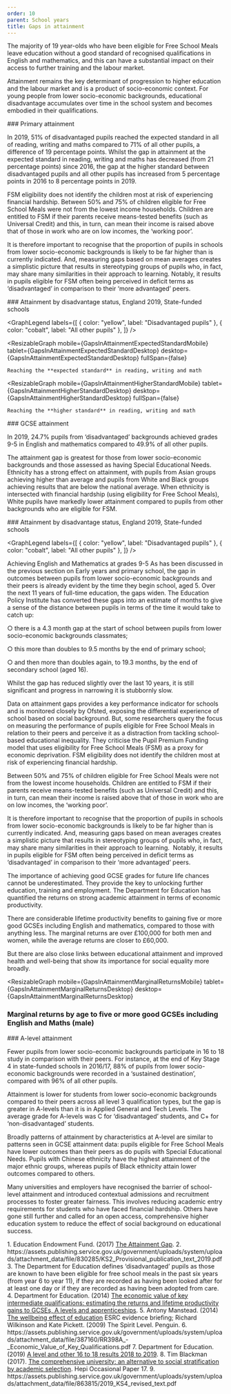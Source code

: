 ```yaml
---
order: 10
parent: School years
title: Gaps in attainment
---
```



<div>
  The majority of 19 year-olds who have been eligible for Free School Meals
  leave education without a good standard of recognised qualifications in
  English and mathematics, and this can have a substantial impact on their
  access to further training and the labour market.<FootnoteLink text="1"/>

  Attainment remains the key determinant of progression to higher education and
  the labour market and is a product of socio-economic context. For young people
  from lower socio-economic backgrounds, educational disadvantage accumulates
  over time in the school system and becomes embodied in their qualifications.

</div>

<ResearchImage imageName="gaps-in-attainment-1.jpg" />

<div>
  ### Primary attainment

  In 2019, 51% of disadvantaged pupils reached the expected standard in all of
  reading, writing and maths compared to 71% of all other pupils, a difference
  of 19 percentage points. Whilst the gap in attainment at the expected standard
  in reading, writing and maths has decreased (from 21 percentage points) since
  2016, the gap at the higher standard between disadvantaged pupils and all
  other pupils has increased from 5 percentage points in 2016 to 8 percentage
  points in 2019.
</div>

<div>
  FSM eligibility does not identify the children most at risk of experiencing
  financial hardship. Between 50% and 75% of children eligible for Free School
  Meals were not from the lowest income households. Children are entitled to FSM
  if their parents receive means-tested benefits (such as Universal Credit) and
  this, in turn, can mean their income is raised above that of those in work who
  are on low incomes, the ‘working poor’.

  It is therefore important to recognise that the proportion of pupils in
  schools from lower socio-economic backgrounds is likely to be far higher than
  is currently indicated. And, measuring gaps based on mean averages creates a
  simplistic picture that results in stereotyping groups of pupils who, in fact,
  may share many similarities in their approach to learning. Notably, it
  results in pupils eligible for FSM often being perceived in deficit terms as
  ‘disadvantaged’ in comparison to their ‘more advantaged’ peers.

</div>

<div className="full-span common-legend">
  ### Attainment by disadvantage status, England 2019, State-funded schools<FootnoteLink text="2"/>

  <GraphLegend
    labels={[
      { color: "yellow", label: "Disadvantaged pupils" },
      { color: "cobalt", label: "All other pupils" },
    ]}
  />
</div>

<ResizableGraph
  mobile={GapsInAttainmentExpectedStandardMobile}
  tablet={GapsInAttainmentExpectedStandardDesktop}
  desktop={GapsInAttainmentExpectedStandardDesktop}
  fullSpan={false}
>
    Reaching the **expected standard** in reading, writing and math

</ResizableGraph>

<ResizableGraph
  mobile={GapsInAttainmentHigherStandardMobile}
  tablet={GapsInAttainmentHigherStandardDesktop}
  desktop={GapsInAttainmentHigherStandardDesktop}
  fullSpan={false}
>
    Reaching the **higher standard** in reading, writing and math
</ResizableGraph>

<div>
  ### GCSE attainment

  In 2019, 24.7% pupils from ‘disadvantaged’ backgrounds achieved grades 9-5 in
  English and mathematics compared to 49.9% of all other pupils.<FootnoteLink
  text="9"/>

  The attainment gap is greatest for those from lower socio-economic backgrounds
  and those assessed as having Special Educational Needs. Ethnicity has a strong
  effect on attainment, with pupils from Asian groups achieving higher than
  average and pupils from White and Black groups achieving results that are
  below the national average. When ethnicity is intersected with financial
  hardship (using eligibility for Free School Meals), White pupils have markedly
  lower attainment compared to pupils from other backgrounds who are eligible
  for FSM.
</div>

<div className="full-span common-legend">
  ### Attainment by disadvantage status, England 2019, State-funded schools<FootnoteLink text="9"/>

  <GraphLegend
    labels={[
       { color: "yellow", label: "Disadvantaged pupils" },
      { color: "cobalt", label: "All other pupils" },
    ]}
  />
</div>
<div>
<ResizableGraph
  mobile={GapsInGCSEAttainmentStandardMobile}
  tablet={GapsInGCSEAttainmentStandardDesktop}
  desktop={GapsInGCSEAttainmentStandardDesktop}
  fullSpan={false}
>
    Achieving English and Mathematics at grades 9-5

</ResizableGraph>
  As has been discussed in the previous section on Early years and primary
  school, the gap in outcomes between pupils from lower socio-economic
  backgrounds and their peers is already evident by the time they begin school,
  aged 5. Over the next 11 years of full-time education, the gaps widen. The
  Education Policy Institute has converted these gaps into an estimate of months
  to give a sense of the distance between pupils in terms of the time it would
  take to catch up:

  ○	there is a 4.3 month gap at the start of school between pupils from lower
  socio-economic backgrounds classmates;

  ○	this more than doubles to 9.5 months by the end of primary school;

  ○	and then more than doubles again, to 19.3 months, by the end of secondary
  school (aged 16).
</div>

<ResearchImage imageName="gaps-in-attainment-2.jpg" />

<div>
  Whilst the gap has reduced slightly over the last 10 years, it is still
  significant and progress in narrowing it is stubbornly slow.

  Data on attainment gaps provides a key performance indicator for schools and
  is monitored closely by Ofsted, exposing the differential experience of school
  based on social background. But, some researchers query the focus on measuring
  the performance of pupils eligible for Free School Meals in relation to their
  peers and perceive it as a distraction from tackling school-based educational
  inequality. They criticise the Pupil Premium Funding model that uses
  eligibility for Free School Meals (FSM) as a proxy for economic deprivation.
  FSM eligibility does not identify the children most at risk of experiencing
  financial hardship.
</div>

<div>
  Between 50% and 75% of children eligible for Free School Meals were not from
  the lowest income households. Children are entitled to FSM if their parents
  receive means-tested benefits (such as Universal Credit) and this, in turn,
  can mean their income is raised above that of those in work who are on low
  incomes, the ‘working poor’.

  It is therefore important to recognise that the proportion of pupils in
  schools from lower socio-economic backgrounds is likely to be far higher than
  is currently indicated. And, measuring gaps based on mean averages creates a
  simplistic picture that results in stereotyping groups of pupils who, in fact,
  may share many similarities in their approach to learning.  Notably, it
  results in pupils eligible for FSM often being perceived in deficit terms as
  ‘disadvantaged’ in comparison to their ‘more advantaged’ peers.
</div>

<div>
  The importance of achieving good GCSE grades for future life chances cannot be
  underestimated. They provide the key to unlocking further education, training
  and employment. The Department for Education has quantified the returns on
  strong academic attainment in terms of economic productivity.

  There are considerable lifetime productivity benefits to gaining five or more
  good GCSEs including English and mathematics, compared to those with anything
  less. The marginal returns are over £100,000 for both men and women, while
  the average returns are closer to £60,000.<FootnoteLink text="4"/>

  But there are also close links between educational attainment and improved
  health and well-being that show its importance for social equality more
  broadly.<FootnoteLink text="5"/>
</div>

<ResizableGraph
  mobile={GapsInAttainmentMarginalReturnsMobile}
  tablet={GapsInAttainmentMarginalReturnsDesktop}
  desktop={GapsInAttainmentMarginalReturnsDesktop}
>
  ### Marginal returns by age to five or more good GCSEs including English and Maths (male) <FootnoteLink text="6"/>
</ResizableGraph>

<div>
  ### A-level attainment

  Fewer pupils from lower socio-economic backgrounds participate in 16 to 18
  study in comparison with their peers. For instance, at the end of Key Stage 4
  in state-funded schools in 2016/17, 88% of pupils from lower socio-economic
  backgrounds were recorded in a ‘sustained destination’, compared with 96% of
  all other pupils.<FootnoteLink text="7"/>

  Attainment is lower for students from lower socio-economic backgrounds
  compared to their peers across all level 3 qualification types, but the gap is
  greater in A-levels than it is in Applied General and Tech Levels. The average
  grade for A-levels was C for ‘disadvantaged’ students, and C+ for
  ‘non-disadvantaged’ students.
</div>

<div>
  Broadly patterns of attainment by characteristics at A-level are similar to
  patterns seen in GCSE attainment data: pupils eligible for Free School Meals
  have lower outcomes than their peers as do pupils with Special Educational
  Needs. Pupils with Chinese ethnicity have the highest attainment of the major
  ethnic groups, whereas pupils of Black ethnicity attain lower outcomes compared
  to others.

  Many universities and employers have recognised the barrier of school-level
  attainment and introduced contextual admissions and recruitment processes to
  foster greater fairness. This involves reducing academic entry requirements for
  students who have faced financial hardship. Others have gone still further and
  called for an open access, comprehensive higher education system to reduce the
  effect of social background on educational success.<FootnoteLink text="8"/>
</div>

<Footnotes>
  1. Education Endowment Fund. (2017) <a
  href="https://educationendowmentfoundation.org.uk/public/files/Annual_Reports/EEF_Attainment_Gap_Report_2018.pdf">The
  Attainment Gap</a>.
  2. https://assets.publishing.service.gov.uk/government/uploads/system/uploads/attachment_data/file/830285/KS2_Provisional_publication_text_2019.pdf
  3. The Department for Education defines ‘disadvantaged’ pupils as those are
  known to have been eligible for free school meals in the past six years (from
  year 6 to year 11), if they are recorded as having been looked after for at
  least one day or if they are recorded as having been adopted from care.
  4. Department for Education. (2014) <a
  href="https://assets.publishing.service.gov.uk/government/uploads/system/uploads/attachment_data/file/387160/RR398A_-_Economic_Value_of_Key_Qualifications.pdf">
  The economic value of key intermediate qualifications: estimating the returns and
  lifetime productivity gains to GCSEs, A levels and apprenticeships</a>.
  5. Antony Manstead. (2014) <a
  href="https://esrc.ukri.org/files/news-events-and-publications/evidence-briefings/the-wellbeing-effect-of-education/">The
  wellbeing effect of education</a> ESRC evidence briefing; Richard Wilkinson
  and Kate Pickett. (2009) The Spirit Level. Penguin.
  6. https://assets.publishing.service.gov.uk/government/uploads/system/uploads/attachment_data/file/387160/RR398A_-_Economic_Value_of_Key_Qualifications.pdf
  7. Department for Education. (2019) <a
  href="https://www.gov.uk/government/statistics/a-level-and-other-16-to-18-results-2018-to-2019-revised">A
  level and other 16 to 18 results 2018 to 2019</a>.
  8. Tim Blackman (2017). <a
  href="https://www.hepi.ac.uk/wp-content/uploads/2017/07/Hepi-The-Comprehensive-University_Occasional-Paper-17-11_07_17.pdf">The
  comprehensive university: an alternative to social stratification by academic
  selection</a>. Hepi Occasional Paper 17.
  9. https://assets.publishing.service.gov.uk/government/uploads/system/uploads/attachment_data/file/863815/2019_KS4_revised_text.pdf
</Footnotes>
